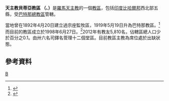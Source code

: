 {{Infobox Roman Catholic diocese
|Roman Catholic Diocese of = 天主教貝蒂亞教區
|Latin name of diocese = Dioecesis Bettiahensis

|image = 
|caption = 
|location = [[印度|印度]]
|territory = [[比哈爾邦|比哈爾邦]]東北部
|population = 5,810

|rite =拉丁禮
|patron = 
|province = 巴特那
|established = 1998年
|cathedral = 聖伯多祿主教座堂
|co-cathedral =
|leadership =主教
|website = 
|pope = 
|metropolitan = 
|ordinary = 懸空
|coadjutor archbishop =
|coadjutor bishop =
|auxiliary =
|emeritus =
}}
'''天主教貝蒂亞教區 （{{lang-la|Dioecesis Bettiahensis}}、{{lang-en|Diocese of Bettiahensis}}）'''是[[羅馬天主教|羅馬天主教]]的一個[[教區|教區]]，包括[[印度|印度]][[比哈爾邦|比哈爾邦]]西北部五縣，受[[天主教巴特那總教區|巴特那總教區]]管轄。

當地曾在1892年4月20日建立過宗座監牧區，1919年5月19日升為巴特那教區。<ref name="dio">{{cite journal
|journal=[[宗座公報|宗座公報]]
|publisher=梵蒂岡出版社
|date=1919年
|volume=11
|title=''In suprema Principis''
|page=456
|url=http://www.vatican.va/archive/aas/documents/AAS%2011%20%5B1919%5D%20-%20ocr.pdf
|access-date=2013-12-16
|archive-date=2011-04-28
|archive-url=https://web.archive.org/web/20110428110309/http://www.vatican.va/archive/aas/documents/AAS%2011%20%5B1919%5D%20-%20ocr.pdf
|dead-url=no
}}</ref>而目前的教區成立於1998年6月27日。<ref>{{Cite web |url=http://www.vatican.va/holy_father/john_paul_ii/apost_constitutions/documents/hf_jp-ii_apc_19980627_bettiahensis_lt.html |title=成立教區的宗座憲令 |access-date=2013-12-16 |archive-date=2014-05-18 |archive-url=https://web.archive.org/web/20140518002950/http://www.vatican.va/holy_father/john_paul_ii/apost_constitutions/documents/hf_jp-ii_apc_19980627_bettiahensis_lt.html |dead-url=no }}</ref>2012年有教友5,810名，佔轄區總人口少於百分之0.1。由卅六名司鐸名管理十二個堂區。目前教區主教為席位處於出缺狀態。

==參考資料==
{{reflist}}

{{印度天主教拉丁禮教區}}
[[Category:印度天主教教區|B]]